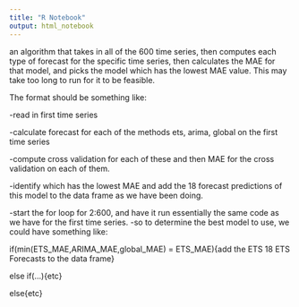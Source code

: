 ```yaml
---
title: "R Notebook"
output: html_notebook
---
```


an algorithm that takes in all of the 600 time series, then computes each type of forecast for the specific time series, then calculates the MAE for that model, and picks the model which has the lowest MAE value. This may take too long to run for it to be feasible.

The format should be something like:

-read in first time series

-calculate forecast for each of the methods ets, arima, global on the first time series 

-compute cross validation for each of these and then MAE for the cross validation on each of them.

-identify which has the lowest MAE and add the 18 forecast predictions of this model to the data frame as we have been doing. 

-start the for loop for 2:600, and have it run essentially the same code as we have for the first time series. 
-so to determine the best model to use, we could have something like:

if(min(ETS_MAE,ARIMA_MAE,global_MAE) = ETS_MAE){add the ETS 18 ETS
Forecasts to the data frame}

else if(...){etc}

else{etc}
